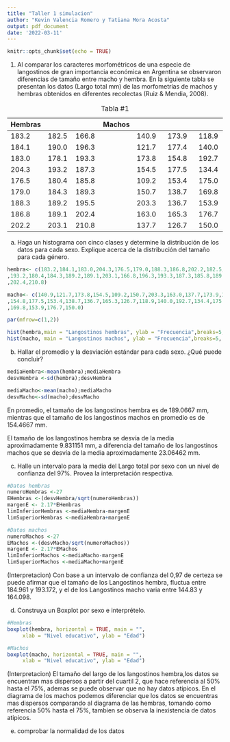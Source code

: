 ```yaml
---
title: "Taller 1 simulacion"
author: "Kevin Valencia Romero y Tatiana Mora Acosta"
output: pdf_document
date: '2022-03-11'
---
```


```r
knitr::opts_chunk$set(echo = TRUE)
```

1.	Al comparar los caracteres morfométricos de una especie de langostinos de gran importancia económica en Argentina se observaron diferencias de tamaño entre macho y hembra. En la siguiente tabla se presentan los datos (Largo total mm) de las morfometrías de machos y hembras obtenidos en diferentes recolectas (Ruiz & Mendia, 2008). 


Table: Tabla #1

 Hembras |		|	|Machos|	|	| |	
---------|---------|---------|---------|----------|----------|---------|
183.2  | 182.5 | 166.8 |    |140.9 | 173.9 | 118.9 |
184.1  | 190.0 | 196.3 |    |121.7 | 177.4 | 140.0 |
183.0  | 178.1 | 193.3 |    |173.8 | 154.8 | 192.7 |
204.3  | 193.2 | 187.3 |    |154.5 | 177.5 | 134.4 |
176.5  | 180.4 | 185.8 |    |109.2 | 153.4 | 175.0 |
179.0  | 184.3 | 189.3 |    |150.7 | 138.7 | 169.8 |
188.3  | 189.2 | 195.5 |    |203.3 | 136.7 | 153.9 |
186.8  | 189.1 | 202.4 |    |163.0 | 165.3 | 176.7 |
202.2  | 203.1 | 210.8 |    |137.7 | 126.7 | 150.0 |


a. Haga un histograma con cinco clases y determine la distribución de los datos para cada sexo. Explique acerca de la distribución del tamaño para cada género.

```r
hembra<- c(183.2,184.1,183.0,204.3,176.5,179.0,188.3,186.8,202.2,182.5,190.0,178.1 
,193.2,180.4,184.3,189.2,189.1,203.1,166.8,196.3,193.3,187.3,185.8,189.3,195.5 
,202.4,210.8)

macho<- c(140.9,121.7,173.8,154.5,109.2,150.7,203.3,163.0,137.7,173.9,177.4 
,154.8,177.5,153.4,138.7,136.7,165.3,126.7,118.9,140.0,192.7,134.4,175.0 
,169.8,153.9,176.7,150.0)

par(mfrow=c(1,2)) 

hist(hembra,main = "Langostinos hembras", ylab = "Frecuencia",breaks=5, freq=FALSE,col = "lightblue")
hist(macho, main = "Langostinos machos", ylab = "Frecuencia",breaks=5, freq=FALSE,col = "lightblue")
```

b. Hallar el promedio y la desviación estándar para cada sexo. ¿Qué puede concluir? 

```r

mediaHembra<-mean(hembra);mediaHembra
desvHembra <-sd(hembra);desvHembra

mediaMacho<-mean(macho);mediaMacho
desvMacho<-sd(macho);desvMacho

```

En promedio, el tamaño de los langostinos hembra es de  189.0667 mm, mientras que el tamaño de los langostinos machos en promedio es de 154.4667 mm.

El tamaño de los langostinos hembra se desvía de la media aproximadamente  9.831151 mm, a diferencia del tamaño de los langostinos machos que se desvía de la media aproximadamente 23.06462 mm.

c. Halle un intervalo para la media del Largo total por sexo con un nivel de confianza del 97%. Provea la interpretación respectiva. 

```r
#Datos hembras
numeroHembras <-27
EHembras <-(desvHembra/sqrt(numeroHembras))
margenE <- 2.17*EHembras 
limInferiorHembras <-mediaHembra-margenE
limSuperiorHembras <-mediaHembra+margenE

#Datos machos
numeroMachos <-27
EMachos <-(desvMacho/sqrt(numeroMachos))
margenE <- 2.17*EMachos
limInferiorMachos <-mediaMacho-margenE
limSuperiorMachos <-mediaMacho+margenE
```
(Interpretacion)
Con base a un intervalo de confianza del 0,97 de certeza se puede afirmar que el tamaño de los Langostinos hembra, fluctua entre 184.961 y 193.172, y el de los Langostinos macho varia entre 144.83 y 164.098.

d. Construya un Boxplot por sexo e interprételo.

```r
#Hembras
boxplot(hembra, horizontal = TRUE, main = "", 
     xlab = "Nivel educativo", ylab = "Edad")

#Machos
boxplot(macho, horizontal = TRUE, main = "", 
     xlab = "Nivel educativo", ylab = "Edad")
```
(Interpretacion)
El tamaño del largo de los langostinos hembra,los datos se encuentran mas dispersos a partir del cuartil 2, que hace referencia al 50% hasta el 75%, ademas se puede observar que no hay datos atipicos.
En el diagrama de los machos podemos diferenciar que los datos se encuentras mas dispersos comparando al diagrama de las hembras, tomando como referencia 50% hasta el 75%, tambien se observa la inexistencia de datos atipicos.

e. comprobar la normalidad de los datos

